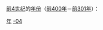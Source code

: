 {{Catnav|頁面分類|历史|歷史學|年代学|年}}
{{Catnav|頁面分類|历史|歷史時代|年}}
{{Catnav|頁面分類|人文學科|歷史學|年代学|年}}

[[前4世纪|前4世纪]]的[[:Category:年|年份]]（[[前400年|前400年]]－[[前301年|前301年]]）：

{{世纪各年导航}}
{{Commons category|Years in the 4th century BC}}

[[Category:前4世纪|年]]
[[Category:年|-04]]